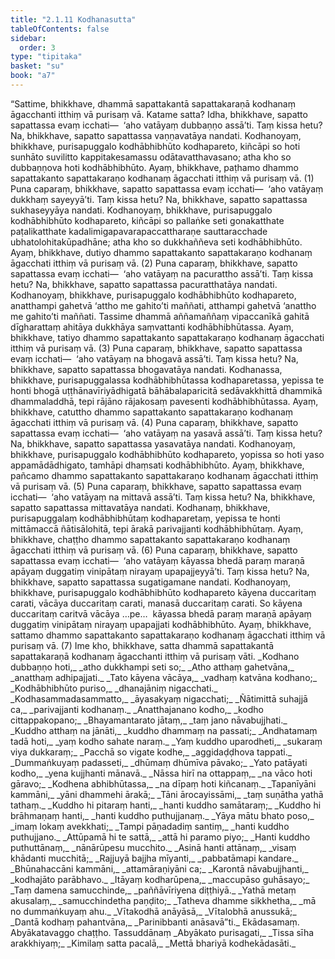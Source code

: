 ```yaml
---
title: "2.1.11 Kodhanasutta"
tableOfContents: false
sidebar:
  order: 3
type: "tipitaka"
basket: "su"
book: "a7"
---
```



<DynamicBreadcrumb />

<Division number="64" book="a7">

<Paragraph number="429" book="a7">
“Sattime, bhikkhave, dhammā sapattakantā sapattakaraṇā kodhanaṃ āgacchanti itthiṃ vā purisaṃ vā. Katame satta? Idha, bhikkhave, sapatto sapattassa evaṃ icchati—  ‘aho vatāyaṃ dubbaṇṇo assā’ti. Taṃ kissa hetu? Na, bhikkhave, sapatto sapattassa vaṇṇavatāya nandati. Kodhanoyaṃ, bhikkhave, purisapuggalo kodhābhibhūto kodhapareto, kiñcāpi so hoti sunhāto suvilitto kappitakesamassu odātavatthavasano; atha kho so dubbaṇṇova hoti kodhābhibhūto. Ayaṃ, bhikkhave, paṭhamo dhammo sapattakanto sapattakaraṇo kodhanaṃ āgacchati itthiṃ vā purisaṃ vā. (1)
</Paragraph>

<Paragraph number="430" book="a7">
Puna caparaṃ, bhikkhave, sapatto sapattassa evaṃ icchati—  ‘aho vatāyaṃ dukkhaṃ sayeyyā’ti. Taṃ kissa hetu? Na, bhikkhave, sapatto sapattassa sukhaseyyāya nandati. Kodhanoyaṃ, bhikkhave, purisapuggalo kodhābhibhūto kodhapareto, kiñcāpi so pallaṅke seti gonakatthate paṭalikatthate kadalimigapavarapaccattharaṇe sauttaracchade ubhatolohitakūpadhāne; atha kho so dukkhaññeva seti kodhābhibhūto. Ayaṃ, bhikkhave, dutiyo dhammo sapattakanto sapattakaraṇo kodhanaṃ āgacchati itthiṃ vā purisaṃ vā. (2)
</Paragraph>

<Paragraph number="431" book="a7">
Puna caparaṃ, bhikkhave, sapatto sapattassa evaṃ icchati—  ‘aho vatāyaṃ na pacurattho assā’ti. Taṃ kissa hetu? Na, bhikkhave, sapatto sapattassa pacuratthatāya nandati. Kodhanoyaṃ, bhikkhave, purisapuggalo kodhābhibhūto kodhapareto, anatthampi gahetvā ‘attho me gahito’ti maññati, atthampi gahetvā ‘anattho me gahito’ti maññati. Tassime dhammā aññamaññaṃ vipaccanīkā gahitā dīgharattaṃ ahitāya dukkhāya saṃvattanti kodhābhibhūtassa. Ayaṃ, bhikkhave, tatiyo dhammo sapattakanto sapattakaraṇo kodhanaṃ āgacchati itthiṃ vā purisaṃ vā. (3)
</Paragraph>

<Paragraph number="432" book="a7">
Puna caparaṃ, bhikkhave, sapatto sapattassa evaṃ icchati—  ‘aho vatāyaṃ na bhogavā assā’ti. Taṃ kissa hetu? Na, bhikkhave, sapatto sapattassa bhogavatāya nandati. Kodhanassa, bhikkhave, purisapuggalassa kodhābhibhūtassa kodhaparetassa, yepissa te honti bhogā uṭṭhānavīriyādhigatā bāhābalaparicitā sedāvakkhittā dhammikā dhammaladdhā, tepi rājāno rājakosaṃ pavesenti kodhābhibhūtassa. Ayaṃ, bhikkhave, catuttho dhammo sapattakanto sapattakaraṇo kodhanaṃ āgacchati itthiṃ vā purisaṃ vā. (4)
</Paragraph>

<Paragraph number="433" book="a7">
Puna caparaṃ, bhikkhave, sapatto sapattassa evaṃ icchati—  ‘aho vatāyaṃ na yasavā assā’ti. Taṃ kissa hetu? Na, bhikkhave, sapatto sapattassa yasavatāya nandati. Kodhanoyaṃ, bhikkhave, purisapuggalo kodhābhibhūto kodhapareto, yopissa so hoti yaso appamādādhigato, tamhāpi dhaṃsati kodhābhibhūto. Ayaṃ, bhikkhave, pañcamo dhammo sapattakanto sapattakaraṇo kodhanaṃ āgacchati itthiṃ vā purisaṃ vā. (5)
</Paragraph>

<Paragraph number="434" book="a7">
Puna caparaṃ, bhikkhave, sapatto sapattassa evaṃ icchati—  ‘aho vatāyaṃ na mittavā assā’ti. Taṃ kissa hetu? Na, bhikkhave, sapatto sapattassa mittavatāya nandati. Kodhanaṃ, bhikkhave, purisapuggalaṃ kodhābhibhūtaṃ kodhaparetaṃ, yepissa te honti mittāmaccā ñātisālohitā, tepi ārakā parivajjanti kodhābhibhūtaṃ. Ayaṃ, bhikkhave, chaṭṭho dhammo sapattakanto sapattakaraṇo kodhanaṃ āgacchati itthiṃ vā purisaṃ vā. (6)
</Paragraph>

<Paragraph number="435" book="a7">
Puna caparaṃ, bhikkhave, sapatto sapattassa evaṃ icchati—  ‘aho vatāyaṃ kāyassa bhedā paraṃ maraṇā apāyaṃ duggatiṃ vinipātaṃ nirayaṃ upapajjeyyā’ti. Taṃ kissa hetu? Na, bhikkhave, sapatto sapattassa sugatigamane nandati. Kodhanoyaṃ, bhikkhave, purisapuggalo kodhābhibhūto kodhapareto kāyena duccaritaṃ carati, vācāya duccaritaṃ carati, manasā duccaritaṃ carati. So kāyena duccaritaṃ caritvā vācāya …pe…  kāyassa bhedā paraṃ maraṇā apāyaṃ duggatiṃ vinipātaṃ nirayaṃ upapajjati kodhābhibhūto. Ayaṃ, bhikkhave, sattamo dhammo sapattakanto sapattakaraṇo kodhanaṃ āgacchati itthiṃ vā purisaṃ vā. (7)
</Paragraph>

<Paragraph number="436" book="a7">
Ime kho, bhikkhave, satta dhammā sapattakantā sapattakaraṇā kodhanaṃ āgacchanti itthiṃ vā purisaṃ vāti.
</Paragraph>

<Paragraph number="437" type="verses" book="a7">
_Kodhano dubbaṇṇo hoti,_  
_atho dukkhampi seti so;_  
_Atho atthaṃ gahetvāna,_  
_anatthaṃ adhipajjati._  

</Paragraph>

<Paragraph number="438" type="verses" book="a7">
_Tato kāyena vācāya,_  
_vadhaṃ katvāna kodhano;_  
_Kodhābhibhūto puriso,_  
_dhanajāniṃ nigacchati._  

</Paragraph>

<Paragraph number="439" type="verses" book="a7">
_Kodhasammadasammatto,_  
_āyasakyaṃ nigacchati;_  
_Ñātimittā suhajjā ca,_  
_parivajjanti kodhanaṃ._  

</Paragraph>

<Paragraph number="440" type="verses" book="a7">
_Anatthajanano kodho,_  
_kodho cittappakopano;_  
_Bhayamantarato jātaṃ,_  
_taṃ jano nāvabujjhati._  

</Paragraph>

<Paragraph number="441" type="verses" book="a7">
_Kuddho atthaṃ na jānāti,_  
_kuddho dhammaṃ na passati;_  
_Andhatamaṃ tadā hoti,_  
_yaṃ kodho sahate naraṃ._  

</Paragraph>

<Paragraph number="442" type="verses" book="a7">
_Yaṃ kuddho uparodheti,_  
_sukaraṃ viya dukkaraṃ;_  
_Pacchā so vigate kodhe,_  
_aggidaḍḍhova tappati._  

</Paragraph>

<Paragraph number="443" type="verses" book="a7">
_Dummaṅkuyaṃ padasseti,_  
_dhūmaṃ dhūmīva pāvako;_  
_Yato patāyati kodho,_  
_yena kujjhanti mānavā._  

</Paragraph>

<Paragraph number="444" type="verses" book="a7">
_Nāssa hirī na ottappaṃ,_  
_na vāco hoti gāravo;_  
_Kodhena abhibhūtassa,_  
_na dīpaṃ hoti kiñcanaṃ._  

</Paragraph>

<Paragraph number="445" type="verses" book="a7">
_Tapanīyāni kammāni,_  
_yāni dhammehi ārakā;_  
_Tāni ārocayissāmi,_  
_taṃ suṇātha yathā tathaṃ._  

</Paragraph>

<Paragraph number="446" type="verses" book="a7">
_Kuddho hi pitaraṃ hanti,_  
_hanti kuddho samātaraṃ;_  
_Kuddho hi brāhmaṇaṃ hanti,_  
_hanti kuddho puthujjanaṃ._  

</Paragraph>

<Paragraph number="447" type="verses" book="a7">
_Yāya mātu bhato poso,_  
_imaṃ lokaṃ avekkhati;_  
_Tampi pāṇadadiṃ santiṃ,_  
_hanti kuddho puthujjano._  

</Paragraph>

<Paragraph number="448" type="verses" book="a7">
_Attūpamā hi te sattā,_  
_attā hi paramo piyo;_  
_Hanti kuddho puthuttānaṃ,_  
_nānārūpesu mucchito._  

</Paragraph>

<Paragraph number="449" type="verses" book="a7">
_Asinā hanti attānaṃ,_  
_visaṃ khādanti mucchitā;_  
_Rajjuyā bajjha mīyanti,_  
_pabbatāmapi kandare._  

</Paragraph>

<Paragraph number="450" type="verses" book="a7">
_Bhūnahaccāni kammāni,_  
_attamāraṇiyāni ca;_  
_Karontā nāvabujjhanti,_  
_kodhajāto parābhavo._  

</Paragraph>

<Paragraph number="451" type="verses" book="a7">
_Itāyaṃ kodharūpena,_  
_maccupāso guhāsayo;_  
_Taṃ damena samucchinde,_  
_paññāvīriyena diṭṭhiyā._  

</Paragraph>

<Paragraph number="452" type="verses" book="a7">
_Yathā metaṃ akusalaṃ,_  
_samucchindetha paṇḍito;_  
_Tatheva dhamme sikkhetha,_  
_mā no dummaṅkuyaṃ ahu._  

</Paragraph>

<Paragraph number="453" type="verses" book="a7">
_Vītakodhā anāyāsā,_  
_Vītalobhā anussukā;_  
_Dantā kodhaṃ pahantvāna,_  
_Parinibbanti anāsavā”ti._  


</Paragraph>
</Division>

<Paragraph number="454" type="center" book="a7">
Ekādasamaṃ.



</Paragraph>

<Paragraph number="455" type="center" book="a7">
Abyākatavaggo chaṭṭho.



</Paragraph>

<Paragraph number="456" type="center" book="a7">
Tassuddānaṃ


</Paragraph>

<Paragraph number="457" type="verses" book="a7">
_Abyākato purisagati,_  
_Tissa sīha arakkhiyaṃ;_  
_Kimilaṃ satta pacalā,_  
_Mettā bhariyā kodhekādasāti._
</Paragraph>